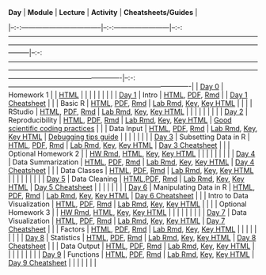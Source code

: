| **Day**                                | **Module**                  | **Lecture**                                                                                                                                                                                                                          | **Activity**                                                                                                                                                                                                                                                                 | **Cheatsheets/Guides**                                                             |
|--:-:-----------------------------------|--:-:------------------------|--:-:---------------------------------------------------------------------------------------------------------------------------------------------------------------------------------------------------------------------------------|--:-:-------------------------------------------------------------------------------------------------------------------------------------------------------------------------------------------------------------------------------------------------------------------------|--:-:-------------------------------------------------------------------------------|
| [Day 0](docs/module_details/day0.html) | Homework 1                  |                                                                                                                                                                                                                                      | [HTML](modules/HW/homework1.html)                                                                                                                                                                                                                                            |                                                                                    |
|                                        |                             |                                                                                                                                                                                                                                      |                                                                                                                                                                                                                                                                              |                                                                                    |
| [Day 1](docs/module_details/day1.html) | Intro                       | [HTML](modules/Intro/Intro.html), [PDF](modules/Intro/Intro.pdf), [Rmd](modules/Intro/Intro.Rmd)                                                                                                                                     |                                                                                                                                                                                                                                                                              | [Day 1 Cheatsheet](modules/cheatsheets/Day-1.pdf)                                  |
|                                        | Basic R                     | [HTML](modules/Basic_R/Basic_R.html), [PDF](modules/Basic_R/Basic_R.pdf), [Rmd](modules/Basic_R/Basic_R.Rmd)                                                                                                                         | [Lab Rmd](modules/Basic_R/lab/Basic_R_Lab.Rmd), [Key](modules/Basic_R/lab/Basic_R_Lab_Key.Rmd), [Key HTML](modules/Basic_R/lab/Basic_R_Lab_Key.html)                                                                                                                         |                                                                                    |
|                                        | RStudio                     | [HTML](modules/RStudio/RStudio.html), [PDF](modules/RStudio/RStudio.pdf), [Rmd](modules/RStudio/RStudio.Rmd)                                                                                                                         | [Lab Rmd](modules/RStudio/lab/RStudio_Lab.Rmd), [Key](modules/RStudio/lab/RStudio_Lab_Key.Rmd), [Key HTML](modules/RStudio/lab/RStudio_Lab_Key.html)                                                                                                                         |                                                                                    |
|                                        |                             |                                                                                                                                                                                                                                      |                                                                                                                                                                                                                                                                              |                                                                                    |
| [Day 2](docs/module_details/day2.html) | Reproducibility             | [HTML](modules/Reproducibility/Reproducibility.html), [PDF](modules/Reproducibility/Reproducibility.pdf), [Rmd](modules/Reproducibility/Reproducibility.Rmd)                                                                         | [Lab Rmd](modules/Reproducibility/lab/Reproducibility_Lab.Rmd), [Key](modules/Reproducibility/lab/Reproducibility_Lab_Key.Rmd), [Key HTML](modules/Reproducibility/lab/Reproducibility_Lab_Key.html)                                                                         | [Good scientific coding practices](resources/good-scientific-coding-practices.pdf) |
|                                        | Data Input                  | [HTML](modules/Data_Input/Data_Input.html), [PDF](modules/Data_Input/Data_Input.pdf), [Rmd](modules/Data_Input/Data_Input.Rmd)                                                                                                       | [Lab Rmd](modules/Data_Input/lab/Data_Input_Lab.Rmd), [Key](modules/Data_Input/lab/Data_Input_Lab_Key.Rmd), [Key HTML](modules/Data_Input/lab/Data_Input_Lab_Key.html)                                                                                                       | [Debugging tips guide](resources/debugging_guide.pdf)                              |
|                                        |                             |                                                                                                                                                                                                                                      |                                                                                                                                                                                                                                                                              |                                                                                    |
| [Day 3](docs/module_details/day3.html) | Subsetting Data in R        | [HTML](modules/Subsetting_Data_in_R/Subsetting_Data_in_R.html), [PDF](modules/Subsetting_Data_in_R/Subsetting_Data_in_R.pdf), [Rmd](modules/Subsetting_Data_in_R/Subsetting_Data_in_R.Rmd)                                           | [Lab Rmd](modules/Subsetting_Data_in_R/lab/Subsetting_Data_in_R_Lab.Rmd), [Key](modules/Subsetting_Data_in_R/lab/Subsetting_Data_in_R_Lab_Key.Rmd), [Key HTML](modules/Subsetting_Data_in_R/lab/Subsetting_Data_in_R_Lab_Key.html)                                           | [Day 3 Cheatsheet](modules/cheatsheets/Day-3.pdf)                                  |
|                                        | Optional Homework 2         |                                                                                                                                                                                                                                      | [HW Rmd](modules/HW/homework2.Rmd), [HTML](modules/HW/homework2.html), [Key](modules/HW/homework2_Key.Rmd), [Key HTML](modules/HW/homework2_Key.html)                                                                                                                        |                                                                                    |
|                                        |                             |                                                                                                                                                                                                                                      |                                                                                                                                                                                                                                                                              |                                                                                    |
| [Day 4](docs/module_details/day4.html) | Data Summarization          | [HTML](modules/Data_Summarization/Data_Summarization.html), [PDF](modules/Data_Summarization/Data_Summarization.pdf), [Rmd](modules/Data_Summarization/Data_Summarization.Rmd)                                                       | [Lab Rmd](modules/Data_Summarization/lab/Data_Summarization_Lab.Rmd), [Key](modules/Data_Summarization/lab/Data_Summarization_Lab_Key.Rmd), [Key HTML](modules/Data_Summarization/lab/Data_Summarization_Lab_Key.html)                                                       | [Day 4 Cheatsheet](modules/cheatsheets/Day-4.pdf)                                  |
|                                        | Data Classes                | [HTML](modules/Data_Classes/Data_Classes.html), [PDF](modules/Data_Classes/Data_Classes.pdf), [Rmd](modules/Data_Classes/Data_Classes.Rmd)                                                                                           | [Lab Rmd](modules/Data_Classes/lab/Data_Classes_Lab.Rmd), [Key](modules/Data_Classes/lab/Data_Classes_Lab_Key.Rmd), [Key HTML](modules/Data_Classes/lab/Data_Classes_Lab_Key.html)                                                                                           |                                                                                    |
|                                        |                             |                                                                                                                                                                                                                                      |                                                                                                                                                                                                                                                                              |                                                                                    |
| [Day 5](docs/module_details/day5.html) | Data Cleaning               | [HTML](modules/Data_Cleaning/Data_Cleaning.html),[PDF](modules/Data_Cleaning/Data_Cleaning.pdf), [Rmd](modules/Data_Cleaning/Data_Cleaning.Rmd)                                                                                      | [Lab Rmd](modules/Data_Cleaning/lab/Data_Cleaning_Lab.Rmd), [Key](modules/Data_Cleaning/lab/Data_Cleaning_Lab_Key.Rmd), [Key HTML](modules/Data_Cleaning/lab/Data_Cleaning_Lab_Key.html)                                                                                     | [Day 5 Cheatsheet](modules/cheatsheets/Day-5.pdf)                                  |
|                                        |                             |                                                                                                                                                                                                                                      |                                                                                                                                                                                                                                                                              |                                                                                    |
| [Day 6](docs/module_details/day6.html) | Manipulating Data in R      | [HTML](modules/Manipulating_Data_in_R/Manipulating_Data_in_R.html), [PDF](modules/Manipulating_Data_in_R/Manipulating_Data_in_R.pdf), [Rmd](modules/Manipulating_Data_in_R/Manipulating_Data_in_R.Rmd)                               | [Lab Rmd](modules/Manipulating_Data_in_R/lab/Manipulating_Data_in_R_Lab.Rmd), [Key](modules/Manipulating_Data_in_R/lab/Manipulating_Data_in_R_Lab_Key.Rmd), [Key HTML](modules/Manipulating_Data_in_R/lab/Manipulating_Data_in_R_Lab_Key.html)                               | [Day 6 Cheatsheet](modules/cheatsheets/Day-6.pdf)                                  |
|                                        | Intro to Data Visualization | [HTML](modules/Esquisse_Data_Visualization/Esquisse_Data_Visualization.html), [PDF](modules/Esquisse_Data_Visualization/Esquisse_Data_Visualization.pdf), [Rmd](modules/Esquisse_Data_Visualization/Esquisse_Data_Visualization.Rmd) | [Lab Rmd](modules/Esquisse_Data_Visualization/lab/Esquisse_Data_Visualization_Lab.Rmd), [Key](modules/Esquisse_Data_Visualization/lab/Esquisse_Data_Visualization_Lab_Key.Rmd), [Key HTML](modules/Esquisse_Data_Visualization/lab/Esquisse_Data_Visualization_Lab_Key.html) |                                                                                    |
|                                        | Optional Homework 3         |                                                                                                                                                                                                                                      | [HW Rmd](modules/HW/homework3.Rmd), [HTML](modules/HW/homework3.html), [Key](modules/HW/homework3_Key.Rmd), [Key HTML](modules/HW/homework3_Key.html)                                                                                                                        |                                                                                    |
|                                        |                             |                                                                                                                                                                                                                                      |                                                                                                                                                                                                                                                                              |                                                                                    |
| [Day 7](docs/module_details/day7.html) | Data Visualization          | [HTML](modules/Data_Visualization/Data_Visualization.html), [PDF](modules/Data_Visualization/Data_Visualization.pdf), [Rmd](modules/Data_Visualization/Data_Visualization.Rmd)                                                       | [Lab Rmd](modules/Data_Visualization/lab/Data_Visualization_Lab.Rmd), [Key](modules/Data_Visualization/lab/Data_Visualization_Lab_Key.Rmd), [Key HTML](modules/Data_Visualization/lab/Data_Visualization_Lab_Key.html)                                                       | [Day 7 Cheatsheet](modules/cheatsheets/Day-7.pdf)                                  |
|                                        | Factors                     | [HTML](modules/Factors/Factors.html), [PDF](modules/Factors/Factors.pdf), [Rmd](modules/Factors/Factors.Rmd)                                                                                                                         | [Lab Rmd](modules/Factors/lab/Factors_Lab.Rmd), [Key](modules/Factors/lab/Factors_Lab_Key.Rmd), [Key HTML](modules/Factors/lab/Factors_Lab_Key.html)                                                                                                                         |                                                                                    |
|                                        |                             |                                                                                                                                                                                                                                      |                                                                                                                                                                                                                                                                              |                                                                                    |
| [Day 8](docs/module_details/day8.html) | Statistics                  | [HTML](modules/Statistics/Statistics.html), [PDF](modules/Statistics/Statistics.pdf), [Rmd](modules/Statistics/Statistics.Rmd)                                                                                                       | [Lab Rmd](modules/Statistics/lab/Statistics_Lab.Rmd), [Key](modules/Statistics/lab/Statistics_Lab_Key.Rmd), [Key HTML](modules/Statistics/lab/Statistics_Lab_Key.html)                                                                                                       | [Day 8 Cheatsheet](modules/cheatsheets/Day-8.pdf)                                  |
|                                        | Data Output                 | [HTML](modules/Data_Output/Data_Output.html), [PDF](modules/Data_Output/Data_Output.pdf), [Rmd](modules/Data_Output/Data_Output.Rmd)                                                                                                 | [Lab Rmd](modules/Data_Output/lab/Data_Output_Lab.Rmd), [Key](modules/Data_Output/lab/Data_Output_Lab_Key.Rmd), [Key HTML](modules/Data_Output/lab/Data_Output_Lab_Key.html)                                                                                                 |                                                                                    |
|                                        |                             |                                                                                                                                                                                                                                      |                                                                                                                                                                                                                                                                              |                                                                                    |
| [Day 9](docs/module_details/day9.html) | Functions                   | [HTML](modules/Functions/Functions.html), [PDF](modules/Functions/Functions.pdf), [Rmd](modules/Functions/Functions.Rmd)                                                                                                             | [Lab Rmd](modules/Functions/lab/Functions_Lab.Rmd), [Key](modules/Functions/lab/Functions_Lab_Key.Rmd), [Key HTML](modules/Functions/lab/Functions_Lab_Key.html)                                                                                                             | [Day 9 Cheatsheet](modules/cheatsheets/Day-9.pdf)                                  |
|                                        |                             |                                                                                                                                                                                                                                      |                                                                                                                                                                                                                                                                              |                                                                                    |
